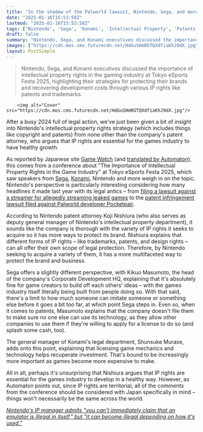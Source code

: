 ```yaml
---
title: "In the shadow of the Palworld lawsuit, Nintendo, Sega, and more Japanese gaming giants discuss patents and when taking too much inspiration becomes a problem"
date: "2025-01-16T15:53:58Z"
lastmod: "2025-01-16T15:53:58Z"
tags: ['Nintendo', 'Sega', 'Konami', 'Intellectual Property', 'Patents', 'Copyright', 'Game Law', 'Legal', 'Gaming Industry']
draft: false
summary: "Nintendo, Sega, and Konami executives discussed the importance of intellectual property rights in the gaming industry at Tokyo eSports Festa 2025, highlighting their strategies for protecting their brands and recovering development costs through various IP rights like patents and trademarks."
images: ["https://cdn.mos.cms.futurecdn.net/HdGuSHmRGTQXdfiaKhJ9dX.jpg"]
layout: PostSimple
---
```

> Nintendo, Sega, and Konami executives discussed the importance of intellectual property rights in the gaming industry at Tokyo eSports Festa 2025, highlighting their strategies for protecting their brands and recovering development costs through various IP rights like patents and trademarks.


        <img alt="Cover" src="https://cdn.mos.cms.futurecdn.net/HdGuSHmRGTQXdfiaKhJ9dX.jpg"/>
        
After a busy 2024 full of legal action, we've just been given a bit of insight into Nintendo's intellectual property rights strategy (which includes things like copyright and patents) from none other than the company's patent attorney, who argues that IP rights are essential for the games industry to have healthy growth.

As reported by Japanese site [<u>Game Watch</u>](https://game.watch.impress.co.jp/docs/news/1653862.html) (and [<u>translated by Automaton</u>](https://automaton-media.com/en/news/video-game-patents-are-not-a-way-to-monopolize-game-mechanics-but-to-recover-development-costs-say-sega-capcom-and-konami-legal-experts/)), this comes from a conference about "The Importance of Intellectual Property Rights in the Game Industry" at Tokyo eSports Festa 2025, which saw speakers from [Sega](https://www.gamesradar.com/tag/sega/), [Konami](https://www.gamesradar.com/tag/konami/), Nintendo and more weigh in on the topic. Nintendo's perspective is particularly interesting considering how many headlines it made last year with its legal antics – from [<u>filing a lawsuit against a streamer for allegedly streaming leaked games</u>](https://www.gamesradar.com/platforms/nintendo/nintendo-is-suing-a-streamer-for-over-usd7-million-for-streaming-pre-release-titles-and-wants-usd2500-more-for-each-emulated-game/) to the [<u>patent infringement lawsuit filed against Palworld developer Pocketpair</u>](https://www.gamesradar.com/games/survival/its-official-palworld-has-been-nintendod-as-the-pokemon-company-files-lawsuit-against-pocketpair-for-infringing-multiple-patent-rights/). 

According to Nintendo patent attorney Koji Nishiura (who also serves as deputy general manager of Nintendo's intellectual property department), it sounds like the company is thorough with the variety of IP rights it seeks to acquire so it has more ways to protect its brand. Nishiura explains that different forms of IP rights – like trademarks, patents, and design rights – can all offer their own scope of legal protection. Therefore, by Nintendo seeking to acquire a variety of them, it has a more multifaceted way to protect the brand and business.

Sega offers a slightly different perspective, with Kikuo Masumoto, the head of the company's Corporate Development HQ, explaining that it's absolutely fine for game creators to build off each others' ideas – with the games industry itself literally being built from people doing so. With that said, there's a limit to how much someone can imitate someone or something else before it goes a bit too far, at which point Sega steps in. Even so, when it comes to patents, Masumoto explains that the company doesn't file them to make sure no one else can use its technology, as they allow other companies to use them if they're willing to apply for a license to do so (and splash some cash, too). 

The general manager of Konami's legal department, Shunsuke Murase, adds onto this point, explaining that licensing game mechanics and technology helps recuperate investment. That's bound to be increasingly more important as games become more expensive to make. 

All in all, perhaps it's unsurprising that Nishiura argues that IP rights are essential for the games industry to develop in a healthy way. However, as Automaton points out, since IP rights are territorial, all of the comments from the conference should be considered with Japan specifically in mind – things won't necessarily be the same across the world.

[<em>Nintendo's IP manager admits "you can't immediately claim that an emulator is illegal in itself," but "it can become illegal depending on how it's used."</em>](https://www.gamesradar.com/platforms/nintendo/nintendos-ip-manager-admits-you-cant-immediately-claim-that-an-emulator-is-illegal-in-itself-but-it-can-become-illegal-depending-on-how-its-used/)
        
